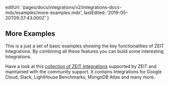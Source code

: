 
  editUrl:
    'pages/docs/integrations/v2/integrations-docs-mdx/examples/more-examples.mdx',
  lastEdited: '2019-05-20T09:37:43.000Z'
}

## More Examples

This is a just a set of basic examples showing the key functionalities of ZEIT Integrations. By combining all these features you can build some interesting Integrations.

Have a look at this [collection of ZEIT Integrations](https://github.com/zeit/integrations) supported by ZEIT and maintained with the community support. It contains Integrations for Google Cloud, Slack, LightHouse Benchmarks, MongoDB Atlas and many more.
